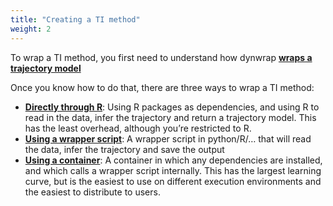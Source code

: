 ```yaml
---
title: "Creating a TI method"
weight: 2
---
```


To wrap a TI method, you first need to understand how dynwrap [**wraps a trajectory model**](create_ti_method_wrappers)

Once you know how to do that, there are three ways to wrap a TI method:

- [**Directly through R**](create_ti_method_r): Using R packages as dependencies, and using R to read in the data, infer the trajectory and return a trajectory model. This has the least overhead, although you're restricted to R.
- [**Using a wrapper script**](create_ti_method_script): A wrapper script in python/R/... that will read the data, infer the trajectory and save the output
- [**Using a container**](create_ti_method_container): A container in which any dependencies are installed, and which calls a wrapper script internally. This has the largest learning curve, but is the easiest to use on different execution environments and the easiest to distribute to users.

